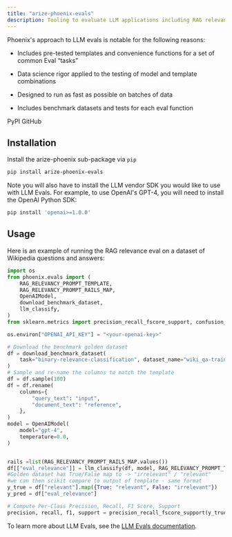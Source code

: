 ```yaml
---
title: "arize-phoenix-evals"
description: Tooling to evaluate LLM applications including RAG relevance, answer relevance, and more.
---
```


Phoenix's approach to LLM evals is notable for the following reasons:

* Includes pre-tested templates and convenience functions for a set of common Eval “tasks”

* Data science rigor applied to the testing of model and template combinations

* Designed to run as fast as possible on batches of data

* Includes benchmark datasets and tests for each eval function

<Card horizontal title="arize-phoenix-evals" icon="cube" href="https://pypi.org/project/arize-phoenix-evals/">
PyPI
</Card>

<Card horizontal title="phoenix/js/packages/phoenix-mcp at main · Arize-ai/phoenix" icon="github" href="https://github.com/Arize-ai/phoenix/tree/main/js/packages/phoenix-mcp">
GitHub
</Card>

## Installation

Install the arize-phoenix sub-package via `pip`

```sh
pip install arize-phoenix-evals
```

Note you will also have to install the LLM vendor SDK you would like to use with LLM Evals. For example, to use OpenAI's GPT-4, you will need to install the OpenAI Python SDK:

```sh
pip install 'openai>=1.0.0'
```

## Usage

Here is an example of running the RAG relevance eval on a dataset of Wikipedia questions and answers:

```python expandable
import os
from phoenix.evals import (
    RAG_RELEVANCY_PROMPT_TEMPLATE,
    RAG_RELEVANCY_PROMPT_RAILS_MAP,
    OpenAIModel,
    download_benchmark_dataset,
    llm_classify,
)
from sklearn.metrics import precision_recall_fscore_support, confusion_matrix, ConfusionMatrixDisplay

os.environ["OPENAI_API_KEY"] = "<your-openai-key>"

# Download the benchmark golden dataset
df = download_benchmark_dataset(
    task="binary-relevance-classification", dataset_name="wiki_qa-train"
)
# Sample and re-name the columns to match the template
df = df.sample(100)
df = df.rename(
    columns={
        "query_text": "input",
        "document_text": "reference",
    },
)
model = OpenAIModel(
    model="gpt-4",
    temperature=0.0,
)


rails =list(RAG_RELEVANCY_PROMPT_RAILS_MAP.values())
df[["eval_relevance"]] = llm_classify(df, model, RAG_RELEVANCY_PROMPT_TEMPLATE, rails)
#Golden dataset has True/False map to -> "irrelevant" / "relevant"
#we can then scikit compare to output of template - same format
y_true = df["relevant"].map({True: "relevant", False: "irrelevant"})
y_pred = df["eval_relevance"]

# Compute Per-Class Precision, Recall, F1 Score, Support
precision, recall, f1, support = precision_recall_fscore_support(y_true, y_pred)
```

To learn more about LLM Evals, see the [LLM Evals documentation](/phoenix/evaluation/llm-evals).


